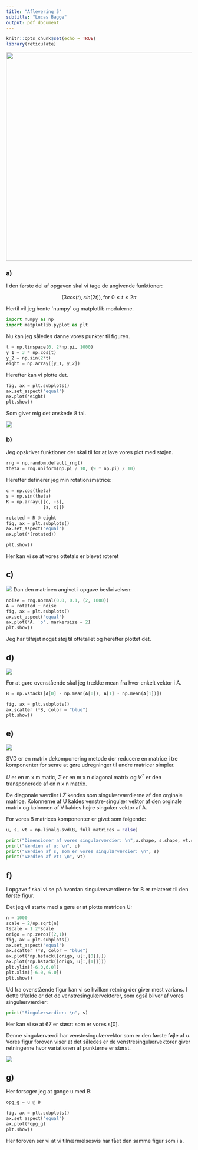 ```yaml
---
title: "Aflevering 5"
subtitle: "Lucas Bagge"
output: pdf_document
---
```



```r
knitr::opts_chunk$set(echo = TRUE)
library(reticulate)
```

![](alf.5a.png){width="567"}

### a)

I den første del af opgaven skal vi tage de angivende funktioner:

$$
(3 cos(t), sin(2t)), \text{for } 0 \le t \le 2\pi
$$

Hertil vil jeg hente \`numpy\` og matplotlib modulerne.

```python
import numpy as np
import matplotlib.pyplot as plt
```

Nu kan jeg således danne vores punkter til figuren.

```python
t = np.linspace(0, 2*np.pi, 1000)
y_1 = 3 * np.cos(t)
y_2 = np.sin(2*t)
eight = np.array([y_1, y_2])
```

Herefter kan vi plotte det.

```python
fig, ax = plt.subplots()
ax.set_aspect('equal')
ax.plot(*eight)
plt.show()
```

Som giver mig det ønskede 8 tal.

![](alf.5b.png)

### b) 

Jeg opskriver funktioner der skal til for at lave vores plot med støjen.

```python
rng = np.random.default_rng()
theta = rng.uniform(np.pi / 10, (9 * np.pi) / 10)
```

Herefter definerer jeg min rotationsmatrice:

```python
c = np.cos(theta)
s = np.sin(theta)
R = np.array([[c, -s],
              [s, c]])

```


```python
rotated = R @ eight
fig, ax = plt.subplots()
ax.set_aspect('equal')
ax.plot(*(rotated))

plt.show()
```

Her kan vi se at vores ottetals er blevet roteret

## c)

![](alf.5c.png)
Dan den matricen angivet i opgave beskrivelsen:


```python
noise = rng.normal(0.0, 0.1, (2, 1000))
A = rotated + noise 
fig, ax = plt.subplots()
ax.set_aspect('equal')
ax.plot(*A, 'o', markersize = 2)
plt.show()
```

Jeg har tilføjet noget støj til ottetallet og herefter plottet det.

## d)

![](alf.5d.png)

For at gøre ovenstående skal jeg trække mean fra hver enkelt vektor i A.

```python
B = np.vstack([A[0] - np.mean(A[0]), A[1] - np.mean(A[1])])
```

```python
fig, ax = plt.subplots()
ax.scatter (*B, color = "blue")
plt.show()
```


## e)

![](alf.5e.png)

SVD er en matrix dekomponering metode der reducere en matrice i tre komponenter for senre at gøre udregninger til andre matricer simpler. 

$U$ er en m x m matic, $\Sigma$ er en m x n diagonal matrix og $V^T$ er den transponerede af en n x n matrix.

De diagonale værdier i $\Sigma$ kendes som singulærværdierne af den orginale matrice. Kolonnerne af U kaldes venstre-singulær vektor af den orginale matrix og kolonnen af V kaldes højre singulær vektor af A.


For vores B matrices komponenter er givet som følgende:

```python
u, s, vt = np.linalg.svd(B, full_matrices = False)

print("Dimensioner af vores singulærværdier: \n",u.shape, s.shape, vt.shape)
print("Værdien af u: \n", u)
print("Værdien af s, som er vores singulærværdier: \n", s)
print("Værdien af vt: \n", vt)
```


## f)

I opgave f skal vi se på hvordan singulærværdierne for B er relateret til den
første figur.

 
Det jeg vil starte med a gøre er at plotte matricen U: 
```python
n = 1000
scale = 2/np.sqrt(n)
tscale = 1.2*scale
origo = np.zeros((2,1))
fig, ax = plt.subplots()
ax.set_aspect('equal')
ax.scatter (*B, color = "blue")
ax.plot(*np.hstack([origo, u[:,[0]]]))
ax.plot(*np.hstack([origo, u[:,[1]]]))
plt.ylim([-6.0,6.0])
plt.xlim([-6.0, 6.0])
plt.show()
```

Ud fra ovenstående figur kan vi se hvilken retning der giver mest varians. I dette tlfælde er det de venstresingulærvektorer, som også bliver af vores singulærværdier:

```python
print("Singulærværdier: \n", s)
```

Her kan vi se at 67 er støsrt som er vores s[0].

Denne singulærværdi har venstesingulærvektor som er den første føjle af u. Vores figur foroven viser at det således er de venstresingulærvektorer giver retningerne hvor variationen af punkterne er størst.


![](alf.5fg.png)

## g) 

Her forsøger jeg at gange u med B:

```python
opg_g = u @ B
```

```python
fig, ax = plt.subplots()
ax.set_aspect('equal')
ax.plot(*opg_g)
plt.show()
```

Her foroven ser vi at vi tilnærmelsesvis har fået den samme figur som i a.
